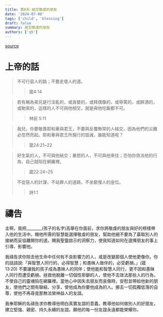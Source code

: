 ```yaml
---
title: 第8天-結交敬虔的朋友
date: '2024-07-08'
tags: ['child', 'blessing']
draft: false
summary: 結交敬虔的朋友
authors: ['q5']
---
```


[source](https://q5help.me/faith/PrayForTheChildren.jsp)

# 上帝的話

> 不可行惡人的路；不要走壞人的道。
>> 箴4:14

> 若有稱為弟兄是行淫亂的，或貪婪的，或拜偶像的，或辱罵的，或醉酒的，或勒索的，這樣的人不可與他相交，就是與他吃飯都不可。
>> 林前 5:11

> 我兒，你要敬畏耶和華與君王，不要與反覆無常的人結交，因為他們的災難必忽然而起。耶和華與君王所施行的毀滅，誰能知道呢？
>> 箴24:21~22

> 好生氣的人，不可與他結交；暴怒的人，不可與他來往；恐怕你效法他的行為，自己就陷在網羅裡。
>> 箴22:24~25

> 不從惡人的計謀，不站罪人的道路，不坐褻慢人的座位。
>> 詩1:1

# 禱告

主啊，我把________(孩子的名字)高舉在你面前，求你將敬虔的朋友與好的榜樣帶入他的生活中。賜他所需的智慧能選擇敬虔的朋友，幫助他絕不要為了贏取別人的接納而妥協離開你的道。賜我聖靈啟示的洞察力，使我知道如何在選擇朋友的事上引導、影響他。

我禱告求你除去他生命中任何有不良影響力的人，或是改變那個人使他更像你。你的話語說:「與智慧人同行的，必得智慧；和愚昧人做伴的，必受虧損。」(箴13:20) 不要讓我的孩子成為愚昧人的同伴；使他能和智慧人同行，更不因和愚昧人同行而遭受虧損。拯救他脫離一切個性邪僻的人，使他不去效法那些人的行為，不使自己的靈魂陷在網羅裡。當他心中因失去朋友而哀傷時，安慰並帶給他新的朋友，使他們之間有聯結、分享，使他成為你要他成為的人。挪去一切孤獨低落的自尊，使他不再尋覓那無法榮神益人的友誼。

我奉耶穌的名禱告求你教導他明白真實友誼的意義，教導他如何做別人的好朋友，建立堅強、親密、持久永續的友誼。願他的每一份友誼永遠都能榮耀你。
